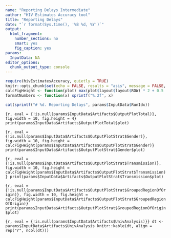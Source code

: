 ```yaml
---
name: "Reporting Delays Intermediate"
author: "HIV Estimates Accuracy tool"
title: "Reporting Delays"
date: "`r format(Sys.time(), '%B %d, %Y')`"
output:
  html_fragment:
    number_sections: no
    smart: yes
    fig_caption: yes
params:
  InputData: NA
editor_options: 
  chunk_output_type: console
---
```

```r
require(hivEstimatesAccuracy, quietly = TRUE)
knitr::opts_chunk$set(echo = FALSE, results = "asis", message = FALSE, warning = FALSE, include = TRUE)
calcFigHeight <- function(plot) max(plot$layout$layout$ROW) * 2 + 0.5
formatNumbers <- function(x) sprintf("%.2f", x)
```

```r
cat(sprintf("# %d. Reporting Delays", params$InputData$RunIdx))
```

```{r, eval = {!is.null(params$InputData$Artifacts$OutputPlotTotal)}, fig.width = 10, fig.height = 4}
print(params$InputData$Artifacts$OutputPlotTotal$plot)
```

```{r, eval = {!is.null(params$InputData$Artifacts$OutputPlotStrat$Gender)}, fig.width = 10, fig.height = calcFigHeight(params$InputData$Artifacts$OutputPlotStrat$Gender)}
print(params$InputData$Artifacts$OutputPlotStrat$Gender$plot)
```

```{r, eval = {!is.null(params$InputData$Artifacts$OutputPlotStrat$Transmission)}, fig.width = 10, fig.height = calcFigHeight(params$InputData$Artifacts$OutputPlotStrat$Transmission)}
print(params$InputData$Artifacts$OutputPlotStrat$Transmission$plot)
```

```{r, eval = {!is.null(params$InputData$Artifacts$OutputPlotStrat$GroupedRegionOfOrigin)}, fig.width = 10, fig.height = calcFigHeight(params$InputData$Artifacts$OutputPlotStrat$GroupedRegionOfOrigin)}
print(params$InputData$Artifacts$OutputPlotStrat$GroupedRegionOfOrigin$plot)
```

```{r, eval = {!is.null(params$InputData$Artifacts$UnivAnalysis)}}
dt <- params$InputData$Artifacts$UnivAnalysis
knitr::kable(dt, align = rep("r", ncol(dt)))
```
